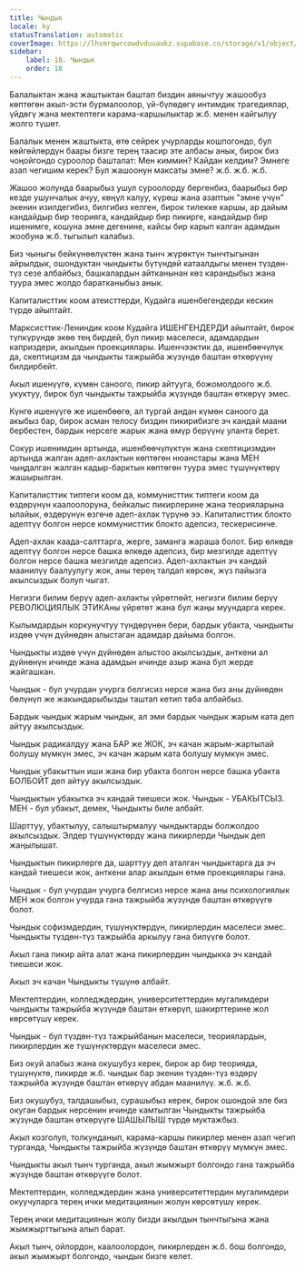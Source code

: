 ```yaml
---
title: Чындык
locale: ky
statusTranslation: automatic
coverImage: https://lhvmrqwrcowdvduuaukz.supabase.co/storage/v1/object/public/strapi-uploads/small_cover-educacion-fundamental.webp-2d51a7828a2b1309555be27f7e2a61a0.webp
sidebar:
    label: 18. Чындык
    order: 18
---
```

Балалыктан жана жаштыктан баштап биздин аянычтуу жашообуз көптөгөн акыл-эсти бурмалоолор, үй-бүлөдөгү интимдик трагедиялар, үйдөгү жана мектептеги карама-каршылыктар ж.б. менен кайгылуу жолго түшөт.

Балалык менен жаштыкта, өтө сейрек учурларды кошпогондо, бул көйгөйлөрдүн баары бизге терең таасир эте албасы анык, бирок биз чоңойгондо суроолор башталат: Мен киммин? Кайдан келдим? Эмнеге азап чегишим керек? Бул жашоонун максаты эмне? ж.б. ж.б. ж.б.

Жашоо жолунда баарыбыз ушул суроолорду бергенбиз, баарыбыз бир кезде ушунчалык ачуу, көңүл калуу, күрөш жана азаптын "эмне үчүн" экенин изилдегибиз, билгибиз келген, бирок тилекке каршы, ар дайым кандайдыр бир теорияга, кандайдыр бир пикирге, кандайдыр бир ишенимге, кошуна эмне дегенине, кайсы бир карып калган адамдын жообуна ж.б. тыгылып калабыз.

Биз чыныгы бейкүнөөлүктөн жана тынч жүрөктүн тынчтыгынан айрылдык, ошондуктан чындыкты бүтүндөй катаалдыгы менен түздөн-түз сезе албайбыз, башкалардын айтканынан көз карандыбыз жана туура эмес жолдо баратканыбыз анык.

Капиталисттик коом атеисттерди, Кудайга ишенбегендерди кескин түрдө айыптайт.

Марксисттик-Лениндик коом Кудайга ИШЕНГЕНДЕРДИ айыптайт, бирок түпкүрүндө экөө тең бирдей, бул пикир маселеси, адамдардын каприздери, акылдын проекциялары. Ишенчээктик да, ишенбөөчүлүк да, скептицизм да чындыкты тажрыйба жүзүндө баштан өткөрүүнү билдирбейт.

Акыл ишенүүгө, күмөн саноого, пикир айтууга, божомолдоого ж.б. укуктуу, бирок бул чындыкты тажрыйба жүзүндө баштан өткөрүү эмес.

Күнгө ишенүүгө же ишенбөөгө, ал тургай андан күмөн саноого да акыбыз бар, бирок асман телосу биздин пикирибизге эч кандай маани бербестен, бардык нерсеге жарык жана өмүр берүүнү уланта берет.

Сокур ишенимдин артында, ишенбөөчүлүктүн жана скептицизмдин артында жалган адеп-ахлактын көптөгөн нюанстары жана МЕН чыңдалган жалган кадыр-барктын көптөгөн туура эмес түшүнүктөрү жашырылган.

Капиталисттик типтеги коом да, коммунисттик типтеги коом да өздөрүнүн каалоолоруна, бейкалыс пикирлерине жана теорияларына ылайык, өздөрүнүн өзгөчө адеп-ахлак түрүнө ээ. Капиталисттик блокто адептүү болгон нерсе коммунисттик блокто адепсиз, тескерисинче.

Адеп-ахлак каада-салттарга, жерге, заманга жараша болот. Бир өлкөдө адептүү болгон нерсе башка өлкөдө адепсиз, бир мезгилде адептүү болгон нерсе башка мезгилде адепсиз. Адеп-ахлактын эч кандай маанилүү баалуулугу жок, аны терең талдап көрсөк, жүз пайызга акылсыздык болуп чыгат.

Негизги билим берүү адеп-ахлакты үйрөтпөйт, негизги билим берүү РЕВОЛЮЦИЯЛЫК ЭТИКАны үйрөтөт жана бул жаңы муундарга керек.

Кылымдардын коркунучтуу түндөрүнөн бери, бардык убакта, чындыкты издөө үчүн дүйнөдөн алыстаган адамдар дайыма болгон.

Чындыкты издөө үчүн дүйнөдөн алыстоо акылсыздык, анткени ал дүйнөнүн ичинде жана адамдын ичинде азыр жана бул жерде жайгашкан.

Чындык - бул учурдан учурга белгисиз нерсе жана биз аны дүйнөдөн бөлүнүп же жакындарыбызды таштап кетип таба албайбыз.

Бардык чындык жарым чындык, ал эми бардык чындык жарым ката деп айтуу акылсыздык.

Чындык радикалдуу жана БАР же ЖОК, эч качан жарым-жартылай болушу мүмкүн эмес, эч качан жарым ката болушу мүмкүн эмес.

Чындык убакыттын иши жана бир убакта болгон нерсе башка убакта БОЛБОЙТ деп айтуу акылсыздык.

Чындыктын убакытка эч кандай тиешеси жок. Чындык - УБАКЫТСЫЗ. МЕН - бул убакыт, демек, Чындыкты биле албайт.

Шарттуу, убактылуу, салыштырмалуу чындыктарды болжолдоо акылсыздык. Элдер түшүнүктөрдү жана пикирлерди Чындык деп жаңылышат.

Чындыктын пикирлерге да, шарттуу деп аталган чындыктарга да эч кандай тиешеси жок, анткени алар акылдын өтмө проекциялары гана.

Чындык - бул учурдан учурга белгисиз нерсе жана аны психологиялык МЕН жок болгон учурда гана тажрыйба жүзүндө баштан өткөрүүгө болот.

Чындык софизмдердин, түшүнүктөрдүн, пикирлердин маселеси эмес. Чындыкты түздөн-түз тажрыйба аркылуу гана билүүгө болот.

Акыл гана пикир айта алат жана пикирлердин чындыкка эч кандай тиешеси жок.

Акыл эч качан Чындыкты түшүнө албайт.

Мектептердин, колледждердин, университеттердин мугалимдери чындыкты тажрыйба жүзүндө баштан өткөрүп, шакирттерине жол көрсөтүшү керек.

Чындык - бул түздөн-түз тажрыйбанын маселеси, теориялардын, пикирлердин же түшүнүктөрдүн маселеси эмес.

Биз окуй алабыз жана окушубуз керек, бирок ар бир теорияда, түшүнүктө, пикирде ж.б. чындык бар экенин түздөн-түз өздөрү тажрыйба жүзүндө баштан өткөрүү абдан маанилүү. ж.б. ж.б.

Биз окушубуз, талдашыбыз, сурашыбыз керек, бирок ошондой эле биз окуган бардык нерсенин ичинде камтылган Чындыкты тажрыйба жүзүндө баштан өткөрүүгө ШАШЫЛЫШ түрдө муктажбыз.

Акыл козголуп, толкунданып, карама-каршы пикирлер менен азап чегип турганда, Чындыкты тажрыйба жүзүндө баштан өткөрүү мүмкүн эмес.

Чындыкты акыл тынч турганда, акыл жымжырт болгондо гана тажрыйба жүзүндө баштан өткөрүүгө болот.

Мектептердин, колледждердин жана университеттердин мугалимдери окуучуларга терең ички медитациянын жолун көрсөтүшү керек.

Терең ички медитациянын жолу бизди акылдын тынчтыгына жана жымжырттыгына алып барат.

Акыл тынч, ойлордон, каалоолордон, пикирлерден ж.б. бош болгондо, акыл жымжырт болгондо, чындык бизге келет.

